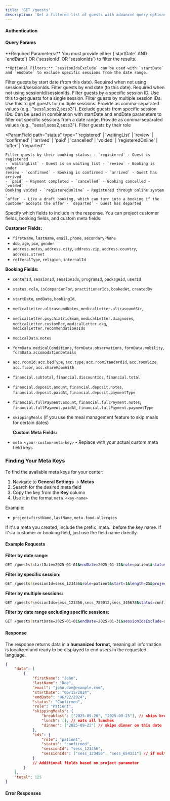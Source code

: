 ```yaml
---
title: 'GET /guests'
description: 'Get a filtered list of guests with advanced query options.'
---
```



<HumanizedFormatNote />

#### Authentication

<AuthenticationInfo />

#### Query Params

<Note>
	**Required Parameters:** You must provide either (`startDate` AND `endDate`)
	OR (`sessionId` OR `sessionIds`) to filter the results.
	
	**Optional Filters:** `sessionIdsExclude` can be used with `startDate` and `endDate` to exclude specific sessions from the date range.
</Note>

<ParamField path="startDate" type="Date">
	Filter guests by start date (from this date). Required when not using
	sessionId/sessionIds.
</ParamField>

<ParamField path="endDate" type="Date">
	Filter guests by end date (to this date). Required when not using
	sessionId/sessionIds.
</ParamField>

<ParamField path="sessionId" type="string">
	Filter guests by a specific session ID. Use this to get guests for a single
	session.
</ParamField>

<ParamField path="sessionIds" type="array">
	Filter guests by multiple session IDs. Use this to get guests for multiple
	sessions. Provide as comma-separated values (e.g., "sess1,sess2,sess3").
</ParamField>

<ParamField path="sessionIdsExclude" type="array">
	Exclude guests from specific session IDs. Can be used in combination with
	startDate and endDate parameters to filter out specific sessions from a date range.
	Provide as comma-separated values (e.g., "sess1,sess2,sess3").
</ParamField>

<ParamField path="role" type="'patient' | 'companion' | 'guest'">
	Filter guests by their role
</ParamField>

<ParamField
	path="status"
	type="'registered' | 'waitingList' | 'review' | 'confirmed' | 'arrived' | 'paid' | 'cancelled' | 'voided' | 'registeredOnline' | 'offer' | 'departed'"
>
	Filter guests by their booking status: - `registered` - Guest is registered
	- `waitingList` - Guest is on waiting list - `review` - Booking is under
	review - `confirmed` - Booking is confirmed - `arrived` - Guest has arrived
	- `paid` - Payment completed - `cancelled` - Booking cancelled - `voided` -
	Booking voided - `registeredOnline` - Registered through online system -
	`offer` - Like a draft booking, which can turn into a booking if the
	customer accepts the offer - `departed` - Guest has departed
</ParamField>

<PaginationParams />

<ParamField path="project" type="array">
  Specify which fields to include in the response. You can project customer fields, booking fields, and custom meta fields:

**Customer Fields:**

-   `firstName`, `lastName`, `email`, `phone`, `secondaryPhone`
-   `dob`, `age`, `pin`, `gender`
-   `address.notes`, `address.city`, `address.zip`, `address.country`, `address.street`
-   `refferalType`, `religion`, `internalId`

**Booking Fields:**

-   `centerId`, `sessionId`, `sessionIds`, `programId`, `packageId`, `userId`
-   `status`, `role`, `isCompanionFor`, `practitionerIds`, `bookedAt`, `createdBy`
-   `startDate`, `endDate`, `bookingId`,
-   `medicalLetter.ultrasoundNotes`, `medicalLetter.ultrasoundStr`,
-   `medicalLetter.psychiatricExam`, `medicalLetter.diagnoses`, `medicalLetter.customRec`, `medicalLetter.ekg`, `medicalLetter.recommendationsIds`
-   `medicalData.notes`
-   `formData.medicalConditions`, `formData.observations`, `formData.mobility`, `formData.accomodationDetails`
-   `acc.roomId`, `acc.bedType`, `acc.type`, `acc.roomStandardId`, `acc.roomSize`, `acc.floor`, `acc.shareRoomWith`
-   `financial.subtotal`, `financial.discountIds`, `financial.total`
-   `financial.deposit.amount`, `financial.deposit.notes`, `financial.deposit.paidAt`, `financial.deposit.paymentType`
-   `financial.fullPayment.amount`, `financial.fullPayment.notes`, `financial.fullPayment.paidAt`, `financial.fullPayment.paymentType`
-   `skippingMeals` (if you use the meal management feature to skip meals for certain dates)

    **Custom Meta Fields:**

-   `meta.<your-custom-meta-key>` - Replace with your actual custom meta field keys

### Finding Your Meta Keys

To find the available meta keys for your center:

1. Navigate to **General Settings** → **Metas**
2. Search for the desired meta field
3. Copy the key from the **Key** column
4. Use it in the format `meta.<key-name>`

Example:

-   `project=firstName,lastName,meta.food-allergies`

<Note>
	If it's a meta you created, include the prefix `meta.` before the key name.
	If it's a customer or booking field, just use the field name directly.
</Note>

</ParamField>

#### Example Requests

**Filter by date range:**

```bash
GET /guests?startDate=2025-01-01&endDate=2025-01-31&role=patient&status=confirmed&start=1&length=25&project=firstName,lastName,email,startDate,endDate,meta.food-allergies
```

**Filter by specific session:**

```bash
GET /guests?sessionId=sess_123456&role=patient&start=1&length=25&project=firstName,lastName,email,startDate,endDate
```

**Filter by multiple sessions:**

```bash
GET /guests?sessionIds=sess_123456,sess_789012,sess_345678&status=confirmed&start=1&length=25&project=firstName,lastName,email
```

**Filter by date range excluding specific sessions:**

```bash
GET /guests?startDate=2025-01-01&endDate=2025-01-31&sessionIdsExclude=sess_999888,sess_777666&role=patient&start=1&length=25&project=firstName,lastName,email
```

#### Response

The response returns data in a **humanized format**, meaning all information is localized and ready to be displayed to end users in the requested language.

```json
{
	"data": [
		{
			"firstName": "John",
			"lastName": "Doe",
			"email": "john.doe@example.com",
			"startDate": "06/15/2024",
			"endDate": "06/22/2024",
			"status": "Confirmed",
			"role": "Patient",
			"skippingMeals": {
				"breakfast": ["2025-09-20", "2025-09-25"], // skips breakfast on these dates
				"lunch": [], // eats all lunches
				"dinner": ["2025-09-22"] // skips dinner on this date
			},
			"ids": {
				"role": "patient",
				"status": "confirmed",
				"sessionId": "sess_123456",
				"sessionIds": ["sess_123456", "sess_654321"] // if multiple sessions
			}
			// Additional fields based on project parameter
		}
	],
	"total": 125
}
```

<DateFormattingNote />

<HumanizedVsTechnicalNote />

<PaginationNote />

#### Error Responses

<CommonErrorResponses />
